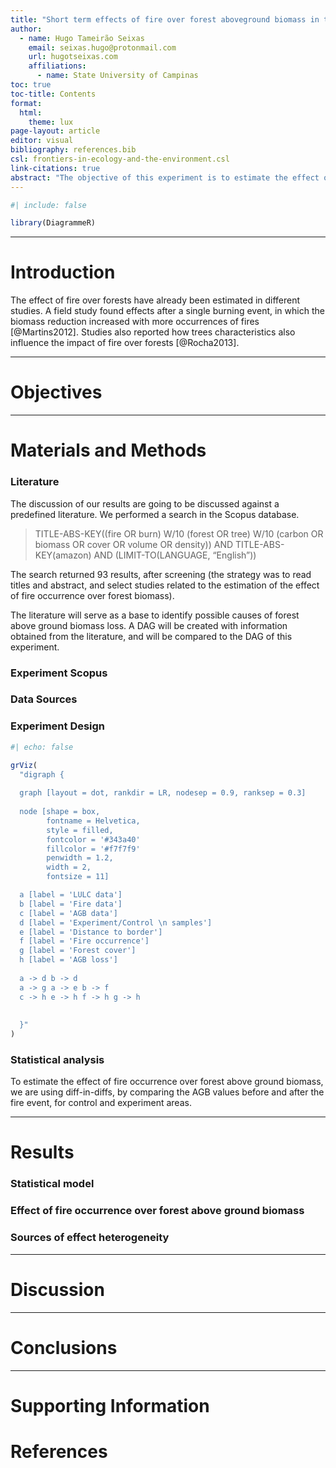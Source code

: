```yaml
---
title: "Short term effects of fire over forest aboveground biomass in the brazilian amazon"
author: 
  - name: Hugo Tameirão Seixas
    email: seixas.hugo@protonmail.com
    url: hugotseixas.com
    affiliations:
      - name: State University of Campinas
toc: true
toc-title: Contents
format: 
  html:
    theme: lux
page-layout: article
editor: visual
bibliography: references.bib
csl: frontiers-in-ecology-and-the-environment.csl
link-citations: true
abstract: "The objective of this experiment is to estimate the effect of forest fire over the biomass of tropical rainforest in the brazillian amazon. The analysed aboveground biomass are predictions derived from Global Ecosystem Dynamics Investigation (GEDI) Level 4A (L4A) Version 2. The experimental design is based in the sampling areas of 25 hectares over the brazillian amazon biome, where burned forest areas are compared to intact forests. The fire estimates are derived from the Moderate Resolution Imaging Spectroradiometer (MODIS) Burned Area data product (MCD64A1 Version 6). We expect to estimate a distribution of effects for the entire biome, which will allow the discussion about its possible heterogeneity and confounders."
---
```


```r
#| include: false

library(DiagrammeR)

```

------------------------------------------------------------------------

# Introduction

The effect of fire over forests have already been estimated in different studies. A field study found effects after a single burning event, in which the biomass reduction increased with more occurrences of fires [@Martins2012]. Studies also reported how trees characteristics also influence the impact of fire over forests [@Rocha2013].

------------------------------------------------------------------------

# Objectives

------------------------------------------------------------------------

# Materials and Methods

### Literature

The discussion of our results are going to be discussed against a predefined literature. We performed a search in the Scopus database.

> TITLE-ABS-KEY((fire OR burn) W/10 (forest OR tree) W/10 (carbon OR biomass OR cover OR volume OR density)) AND TITLE-ABS-KEY(amazon) AND (LIMIT-TO(LANGUAGE, "English"))

The search returned 93 results, after screening (the strategy was to read titles and abstract, and select studies related to the estimation of the effect of fire occurrence over forest biomass).

The literature will serve as a base to identify possible causes of forest above ground biomass loss. A DAG will be created with information obtained from the literature, and will be compared to the DAG of this experiment.

### Experiment Scopus

### Data Sources

### Experiment Design

```r
#| echo: false

grViz(
  "digraph {
  
  graph [layout = dot, rankdir = LR, nodesep = 0.9, ranksep = 0.3]
  
  node [shape = box,
        fontname = Helvetica,
        style = filled,
        fontcolor = '#343a40'
        fillcolor = '#f7f7f9'
        penwidth = 1.2,
        width = 2,
        fontsize = 11]

  a [label = 'LULC data']
  b [label = 'Fire data']
  c [label = 'AGB data']
  d [label = 'Experiment/Control \n samples']
  e [label = 'Distance to border']
  f [label = 'Fire occurrence']
  g [label = 'Forest cover']
  h [label = 'AGB loss']
  
  a -> d b -> d
  a -> g a -> e b -> f
  c -> h e -> h f -> h g -> h
  
  
  }"
)

```

### Statistical analysis

To estimate the effect of fire occurrence over forest above ground biomass, we are using diff-in-diffs, by comparing the AGB values before and after the fire event, for control and experiment areas.

------------------------------------------------------------------------

# Results

### Statistical model

### Effect of fire occurrence over forest above ground biomass

### Sources of effect heterogeneity

------------------------------------------------------------------------

# Discussion

------------------------------------------------------------------------

# Conclusions

------------------------------------------------------------------------

# Supporting Information

# References
